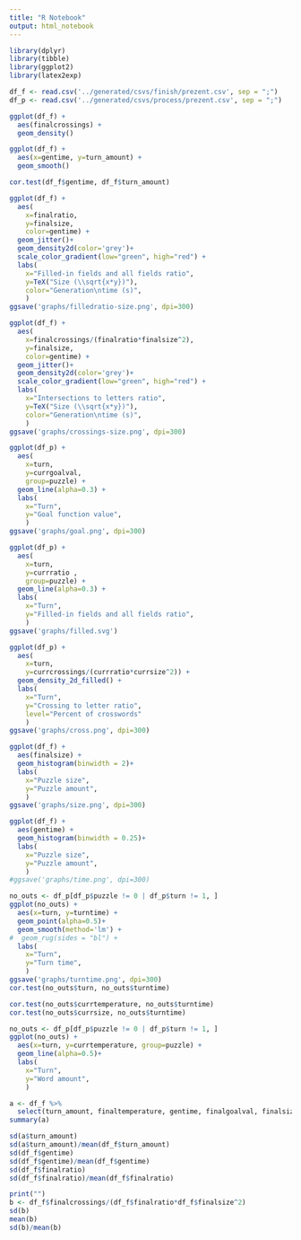 ```yaml
---
title: "R Notebook"
output: html_notebook
---
```


```r
library(dplyr)
library(tibble)
library(ggplot2)
library(latex2exp)
```

```r
df_f <- read.csv('../generated/csvs/finish/prezent.csv', sep = ";")
df_p <- read.csv('../generated/csvs/process/prezent.csv', sep = ";")

```

```r
ggplot(df_f) +
  aes(finalcrossings) +
  geom_density()
```
```r
ggplot(df_f) +
  aes(x=gentime, y=turn_amount) +
  geom_smooth()

cor.test(df_f$gentime, df_f$turn_amount)
```

```r
ggplot(df_f) +
  aes(
    x=finalratio, 
    y=finalsize,
    color=gentime) +
  geom_jitter()+
  geom_density2d(color='grey')+
  scale_color_gradient(low="green", high="red") +
  labs(
    x="Filled-in fields and all fields ratio",
    y=TeX("Size (\\sqrt{x*y})"),
    color="Generation\ntime (s)",
    )
ggsave('graphs/filledratio-size.png', dpi=300)
```
```r
ggplot(df_f) +
  aes(
    x=finalcrossings/(finalratio*finalsize^2), 
    y=finalsize,
    color=gentime) +
  geom_jitter()+
  geom_density2d(color='grey')+
  scale_color_gradient(low="green", high="red") +
  labs(
    x="Intersections to letters ratio",
    y=TeX("Size (\\sqrt{x*y})"),
    color="Generation\ntime (s)",
    )
ggsave('graphs/crossings-size.png', dpi=300)
```

```r
ggplot(df_p) +
  aes(
    x=turn, 
    y=currgoalval,
    group=puzzle) +
  geom_line(alpha=0.3) +
  labs(
    x="Turn",
    y="Goal function value",
    )
ggsave('graphs/goal.png', dpi=300)
```
```r
ggplot(df_p) +
  aes(
    x=turn, 
    y=currratio ,
    group=puzzle) +
  geom_line(alpha=0.3) +
  labs(
    x="Turn",
    y="Filled-in fields and all fields ratio",
    )
ggsave('graphs/filled.svg')
```
```r
ggplot(df_p) +
  aes(
    x=turn, 
    y=currcrossings/(currratio*currsize^2)) +
  geom_density_2d_filled() +
  labs(
    x="Turn",
    y="Crossing to letter ratio",
    level="Percent of crosswords"
    )
ggsave('graphs/cross.png', dpi=300)
```

```r
ggplot(df_f) +
  aes(finalsize) +
  geom_histogram(binwidth = 2)+
  labs(
    x="Puzzle size",
    y="Puzzle amount",
    )
ggsave('graphs/size.png', dpi=300)
```
```r
ggplot(df_f) +
  aes(gentime) +
  geom_histogram(binwidth = 0.25)+
  labs(
    x="Puzzle size",
    y="Puzzle amount",
    )
#ggsave('graphs/time.png', dpi=300)
```

```r
no_outs <- df_p[df_p$puzzle != 0 | df_p$turn != 1, ]
ggplot(no_outs) +
  aes(x=turn, y=turntime) +
  geom_point(alpha=0.5)+
  geom_smooth(method='lm') +
#  geom_rug(sides = "bl") +
  labs(
    x="Turn",
    y="Turn time",
    )
ggsave('graphs/turntime.png', dpi=300)
cor.test(no_outs$turn, no_outs$turntime)

cor.test(no_outs$currtemperature, no_outs$turntime)
cor.test(no_outs$currsize, no_outs$turntime)
```

```r
no_outs <- df_p[df_p$puzzle != 0 | df_p$turn != 1, ]
ggplot(no_outs) +
  aes(x=turn, y=currtemperature, group=puzzle) +
  geom_line(alpha=0.5)+
  labs(
    x="Turn",
    y="Word amount",
    )
```

```r
a <- df_f %>% 
  select(turn_amount, finaltemperature, gentime, finalgoalval, finalsize, finalratio, finalcrossings, finallen)
summary(a)

sd(a$turn_amount)
sd(a$turn_amount)/mean(df_f$turn_amount)
sd(df_f$gentime)
sd(df_f$gentime)/mean(df_f$gentime)
sd(df_f$finalratio)
sd(df_f$finalratio)/mean(df_f$finalratio)

print("")
b <- df_f$finalcrossings/(df_f$finalratio*df_f$finalsize^2)
sd(b)
mean(b)
sd(b)/mean(b)
```